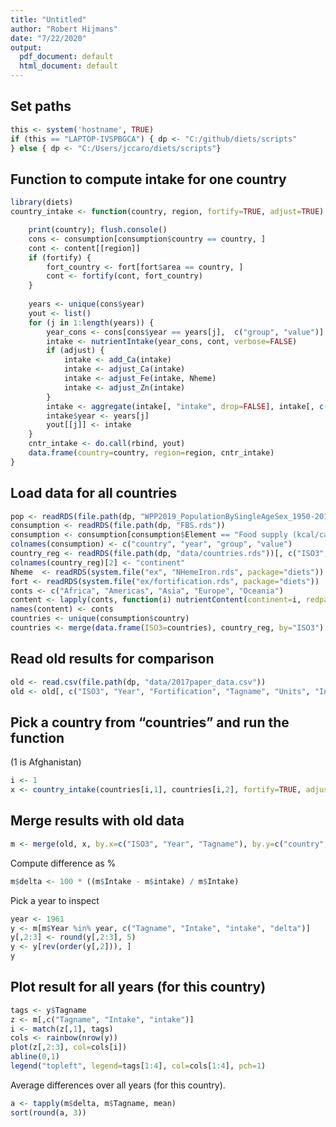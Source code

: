 ```yaml
---
title: "Untitled"
author: "Robert Hijmans"
date: "7/22/2020"
output:
  pdf_document: default
  html_document: default
---
```


## Set paths 
```r
this <- system('hostname', TRUE)
if (this == "LAPTOP-IVSPBGCA") { dp <- "C:/github/diets/scripts"
} else { dp <- "C:/Users/jccaro/diets/scripts"}
```

## Function to compute intake for one country

```r
library(diets)
country_intake <- function(country, region, fortify=TRUE, adjust=TRUE) {

	print(country); flush.console()
	cons <- consumption[consumption$country == country, ]
	cont <- content[[region]]
	if (fortify) {
		fort_country <- fort[fort$area == country, ]
		cont <- fortify(cont, fort_country)
	}
	
	years <- unique(cons$year)
	yout <- list()
	for (j in 1:length(years)) {
		year_cons <- cons[cons$year == years[j],  c("group", "value")]
		intake <- nutrientIntake(year_cons, cont, verbose=FALSE)
		if (adjust) {
			intake <- add_Ca(intake)
			intake <- adjust_Ca(intake)
			intake <- adjust_Fe(intake, Nheme)
			intake <- adjust_Zn(intake)
		}
		intake <- aggregate(intake[, "intake", drop=FALSE], intake[, c("tag", "unit", "desc")], sum, na.rm=TRUE)
		intake$year <- years[j]
		yout[[j]] <- intake
	}
	cntr_intake <- do.call(rbind, yout)
	data.frame(country=country, region=region, cntr_intake)		
}
```


##  Load data for all countries

```r
pop <- readRDS(file.path(dp, "WPP2019_PopulationBySingleAgeSex_1950-2019.rds"))
consumption <- readRDS(file.path(dp, "FBS.rds"))
consumption <- consumption[consumption$Element == "Food supply (kcal/capita/day)", c("ISO3", "Year", "Item", "Value")]
colnames(consumption) <- c("country", "year", "group", "value")
country_reg <- readRDS(file.path(dp, "data/countries.rds"))[, c("ISO3","CONTINENT")]
colnames(country_reg)[2] <- "continent"
Nheme  <- readRDS(system.file("ex", "NHemeIron.rds", package="diets"))
fort <- readRDS(system.file("ex/fortification.rds", package="diets"))
conts <- c("Africa", "Americas", "Asia", "Europe", "Oceania")
content <- lapply(conts, function(i) nutrientContent(continent=i, redpalmoil=0.5, orangesweetpot=0.2))
names(content) <- conts 
countries <- unique(consumption$country)
countries <- merge(data.frame(ISO3=countries), country_reg, by="ISO3")
```


## Read old results for comparison

```r
old <- read.csv(file.path(dp, "data/2017paper_data.csv"))
old <- old[, c("ISO3", "Year", "Fortification", "Tagname", "Units", "Intake")]
```

## Pick a country from "countries" and run the function
(1 is Afghanistan)

```r
i <- 1
x <- country_intake(countries[i,1], countries[i,2], fortify=TRUE, adjust=FALSE)
```

## Merge results with old data 
```r
m <- merge(old, x, by.x=c("ISO3", "Year", "Tagname"), by.y=c("country", "year", "tag"))
```

Compute difference as %

```r
m$delta <- 100 * ((m$Intake - m$intake) / m$Intake)
```

Pick a year to inspect
```r
year <- 1961 
y <- m[m$Year %in% year, c("Tagname", "Intake", "intake", "delta")]
y[,2:3] <- round(y[,2:3], 5)
y <- y[rev(order(y[,2])), ]
y
```


## Plot result for all years (for this country)

```r
tags <- y$Tagname
z <- m[,c("Tagname", "Intake", "intake")]
i <- match(z[,1], tags)
cols <- rainbow(nrow(y))
plot(z[,2:3], col=cols[i])
abline(0,1)
legend("topleft", legend=tags[1:4], col=cols[1:4], pch=1)
```


Average differences over all years (for this country).

```r
a <- tapply(m$delta, m$Tagname, mean)
sort(round(a, 3))
```

